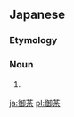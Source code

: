 ==Japanese==
{{ja-kanjitab|お|ちゃ|yomi=y}}

===Etymology===
{{rfe|lang=ja|Isn't ご- usually used with on'yomi terms?}}

===Noun===
{{ja-noun|おちゃ}}

# {{alternative spelling of|お茶|lang=ja}}

[[ja:御茶]]
[[pl:御茶]]